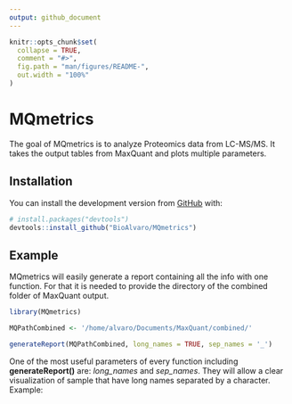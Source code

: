 ```yaml
---
output: github_document
---
```


<!-- README.md is generated from README.Rmd. Please edit that file -->

```r
knitr::opts_chunk$set(
  collapse = TRUE,
  comment = "#>",
  fig.path = "man/figures/README-",
  out.width = "100%"
)
```

# MQmetrics

<!-- badges: start -->
<!-- badges: end -->

The goal of MQmetrics is to analyze Proteomics data from LC-MS/MS. It takes the output tables from MaxQuant and plots multiple parameters.

## Installation


You can install the development version from [GitHub](https://github.com/) with:

``` r
# install.packages("devtools")
devtools::install_github("BioAlvaro/MQmetrics")
```
## Example

MQmetrics will easily generate a report containing all the info with one function.
For that it is needed to provide the directory of the combined folder of MaxQuant output.

```r
library(MQmetrics)

MQPathCombined <- '/home/alvaro/Documents/MaxQuant/combined/'

generateReport(MQPathCombined, long_names = TRUE, sep_names = '_')

```

One of the most useful parameters of every function including **generateReport()** are:
*long_names* and *sep_names*. They will allow a clear visualization of sample that have long names separated by a character. Example:



